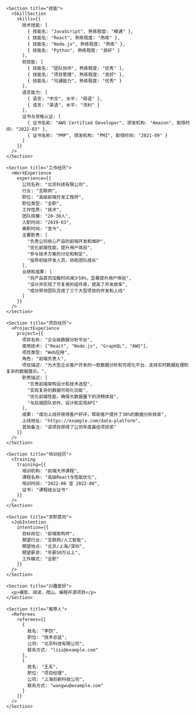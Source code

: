 
<div className="max-w-[210mm] mx-auto bg-white min-h-screen shadow-lg">
  <ResumeHeader
    basicInfo={{
      姓名: "张三",
      性别: "男",
      年龄: "28",
      出生日期: "1995-01-15",
      所在地: "北京市朝阳区",
      婚姻状况: "未婚",
      职业状态: "在职",
      期望薪资: "25k-30k"
    }}
    contactInfo={{
      微信: "zhangsan_1995",
      电话: "13800138000",
      邮箱: "zhangsan@example.com",
      个人网站: "https://zhangsan.dev",
      LinkedIn: "https://www.linkedin.com/in/zhangsan",
      GitHub: "https://github.com/zhangsan"
    }}
  />

  <div className="px-6">
    <Section title="教育经历">
      <Education
        education={{
          学校: "北京大学",
          专业: "计算机科学与技术",
          学历: "本科",
          入学时间: "2013-09",
          毕业时间: "2017-07",
          证书: ["优秀毕业生"],
          奖项: ["校级奖学金", "ACM程序设计大赛三等奖"]
        }}
      />
    </Section>

    <Section title="技能">
      <SkillSection
        skills={{
          技术技能: [
            { 技能名: "JavaScript", 熟练程度: "精通" },
            { 技能名: "React", 熟练程度: "熟练" },
            { 技能名: "Node.js", 熟练程度: "熟练" },
            { 技能名: "Python", 熟练程度: "良好" }
          ],
          软技能: [
            { 技能名: "团队协作", 熟练程度: "优秀" },
            { 技能名: "项目管理", 熟练程度: "良好" },
            { 技能名: "沟通能力", 熟练程度: "优秀" }
          ],
          语言能力: [
            { 语言: "中文", 水平: "母语" },
            { 语言: "英语", 水平: "流利" }
          ],
          证书与资格认证: [
            { 证书名称: "AWS Certified Developer", 颁发机构: "Amazon", 取得时间: "2022-03" },
            { 证书名称: "PMP", 颁发机构: "PMI", 取得时间: "2021-09" }
          ]
        }}
      />
    </Section>

    <Section title="工作经历">
      <WorkExperience
        experience={{
          公司名称: "北京科技有限公司",
          行业: "互联网",
          职位: "高级前端开发工程师",
          职位类型: "全职",
          工作性质: "技术",
          团队规模: "20-30人",
          入职时间: "2019-03",
          离职时间: "至今",
          主要职责: [
            "负责公司核心产品的前端开发和维护",
            "优化前端性能，提升用户体验",
            "参与技术方案的讨论和制定",
            "指导初级开发人员，协助团队成长"
          ],
          业绩和成果: [
            "将产品首页加载时间减少50%，显著提升用户体验",
            "设计并实现了可复用的组件库，提高了开发效率",
            "成功带领团队完成了三个大型项目的开发和上线"
          ]
        }}
      />
    </Section>

    <Section title="项目经历">
      <ProjectExperience
        project={{
          项目名称: "企业级数据分析平台",
          使用技术: ["React", "Node.js", "GraphQL", "AWS"],
          项目类型: "Web应用",
          角色: "前端负责人",
          项目描述: "为大型企业客户开发的一款数据分析和可视化平台，支持实时数据处理和复杂的数据展示。",
          职责描述: [
            "负责前端架构设计和技术选型",
            "实现复杂的数据可视化功能",
            "优化前端性能，确保大数据量下的流畅体验",
            "与后端团队协作，设计和实现API"
          ],
          成果: "成功上线并获得客户好评，帮助客户提升了30%的数据分析效率",
          上线地址: "https://example.com/data-platform",
          其他备注: "该项目获得了公司年度最佳项目奖"
        }}
      />
    </Section>

    <Section title="培训经历">
      <Training
        training={{
          培训机构: "前端大师课程",
          课程名称: "高级React与性能优化",
          培训时间: "2022-06 至 2022-08",
          证书: "课程结业证书"
        }}
      />
    </Section>

    <Section title="求职意向">
      <JobIntention
        intention={{
          目标岗位: "前端架构师",
          期望行业: "互联网/人工智能",
          期望地点: "北京/上海/深圳",
          期望薪资: "年薪50万以上",
          工作模式: "全职"
        }}
      />
    </Section>

    <Section title="兴趣爱好">
      <p>摄影、阅读、爬山、编程开源项目</p>
    </Section>

    <Section title="推荐人">
      <Referees
        referees={[
          {
            姓名: "李四",
            职位: "技术总监",
            公司: "北京科技有限公司",
            联系方式: "lisi@example.com"
          },
          {
            姓名: "王五",
            职位: "项目经理",
            公司: "上海创新科技公司",
            联系方式: "wangwu@example.com"
          }
        ]}
      />
    </Section>
  </div>
</div>

